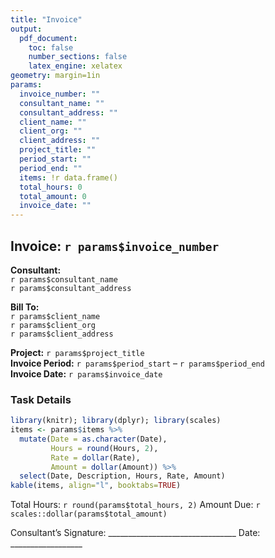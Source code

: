 ```yaml
---
title: "Invoice"
output:
  pdf_document:
    toc: false
    number_sections: false
    latex_engine: xelatex
geometry: margin=1in
params:
  invoice_number: ""
  consultant_name: ""
  consultant_address: ""
  client_name: ""
  client_org: ""
  client_address: ""
  project_title: ""
  period_start: ""
  period_end: ""
  items: !r data.frame()
  total_hours: 0
  total_amount: 0
  invoice_date: ""
---
```


## **Invoice: `r params$invoice_number`**

**Consultant:**  
`r params$consultant_name`  
`r params$consultant_address`

**Bill To:**  
`r params$client_name`  
`r params$client_org`  
`r params$client_address`

**Project:** `r params$project_title`  
**Invoice Period:** `r params$period_start` – `r params$period_end`  
**Invoice Date:** `r params$invoice_date`

### Task Details
```r
library(knitr); library(dplyr); library(scales)
items <- params$items %>%
  mutate(Date = as.character(Date),
         Hours = round(Hours, 2),
         Rate = dollar(Rate),
         Amount = dollar(Amount)) %>%
  select(Date, Description, Hours, Rate, Amount)
kable(items, align="l", booktabs=TRUE)
```

Total Hours: `r round(params$total_hours, 2)`
Amount Due: `r scales::dollar(params$total_amount)`

Consultant’s Signature: ________________________________
Date: __________________


